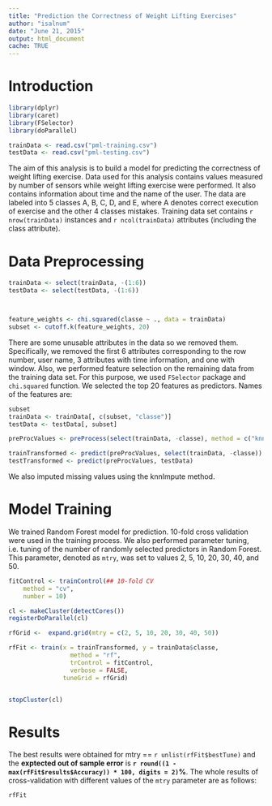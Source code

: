 ```yaml
---
title: "Prediction the Correctness of Weight Lifting Exercises"
author: "isalnum"
date: "June 21, 2015"
output: html_document
cache: TRUE
---
```


Introduction
=========================

```r
library(dplyr)
library(caret)
library(FSelector)
library(doParallel)

trainData <- read.csv("pml-training.csv")
testData <- read.csv("pml-testing.csv")


```

The aim of this analysis is to build a model for predicting the correctness of weight lifting exercise.
Data used for this analysis contains values measured by number of sensors while weight lifting exercise were performed.
It also contains information about time and the name of the user.
The data are labeled into 5 classes A, B, C, D, and E, where A denotes correct execution of exercise and the other 4 classes mistakes.
Training data set contains `r nrow(trainData)` instances and `r ncol(trainData)` attributes (including the class attribute).

Data Preprocessing
=========================

```r
trainData <- select(trainData, -(1:6))
testData <- select(testData, -(1:6))



feature_weights <- chi.squared(classe ~ ., data = trainData)
subset <- cutoff.k(feature_weights, 20)
```

There are some unusable attributes in the data so we removed them.
Specifically, we removed the first 6 attributes corresponding to the row number, user name, 3 attributes with time information, and one with window.
Also, we performed feature selection on the remaining data from the training data set.
For this purpose, we used `FSelector` package and `chi.squared` function.
We selected the top 20 features as predictors. Names of the features are:
```r
subset
trainData <- trainData[, c(subset, "classe")]
testData <- testData[, subset]

preProcValues <- preProcess(select(trainData, -classe), method = c("knnImpute"))

trainTransformed <- predict(preProcValues, select(trainData, -classe))
testTransformed <- predict(preProcValues, testData)

```

We also imputed missing values using the knnImpute method.

Model Training
=========================

We trained Random Forest model for prediction.
10-fold cross validation were used in the training process.
We also performed parameter tuning, i.e. tuning of the number of randomly selected predictors in Random Forest.
This parameter, denoted as `mtry`, was set to values 2, 5, 10, 20, 30, 40, and 50.


```r
fitControl <- trainControl(## 10-fold CV
    method = "cv",
    number = 10)

cl <- makeCluster(detectCores())
registerDoParallel(cl)

rfGrid <-  expand.grid(mtry = c(2, 5, 10, 20, 30, 40, 50))

rfFit <- train(x = trainTransformed, y = trainData$classe,
                 method = "rf",
                 trControl = fitControl,
                 verbose = FALSE,
               tuneGrid = rfGrid)


stopCluster(cl)
```

Results
=========================
The best results were obtained for mtry == `r unlist(rfFit$bestTune)` and the **exptected out of sample error** is **`r round((1 - max(rfFit$results$Accuracy)) * 100, digits = 2)`%**.
The whole results of cross-validation with different values of the `mtry` parameter are as follows:
```r
rfFit
```
